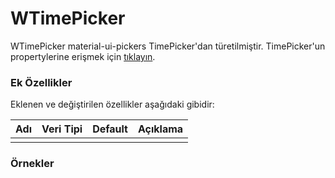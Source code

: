 
# WTimePicker

WTimePicker material-ui-pickers TimePicker'dan türetilmiştir.
TimePicker'un propertylerine erişmek için [tıklayın](https://material-ui-pickers.firebaseapp.com/demo/timepicker).

### Ek Özellikler

Eklenen ve değiştirilen özellikler aşağıdaki gibidir:

| Adı                 | Veri Tipi                                                     | Default | Açıklama                                        |
|:--------------------|:--------------------------------------------------------------|:--------|:------------------------------------------------|
|                     |                                                               |         |                                                 |


### Örnekler

<WPlayground header="Temel Kullanım">
<WTimePicker label="Saat"/>
</WPlayground><br/>